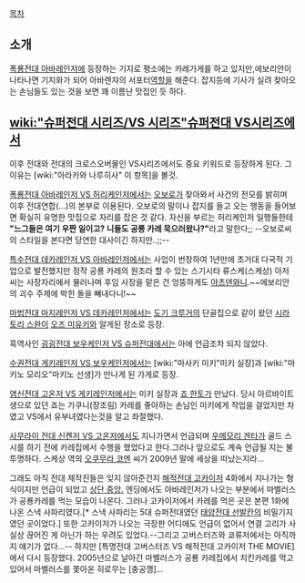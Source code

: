 [[목차]]
== 소개 ==
[[폭룡전대 아바레인저]]에 등장하는 기지로 평소에는 카레가게를 하고 있지만,에보리안이 나타나면 기지화가 되어 아바렌쟈의 서포터[[역할]]을 해준다. 잡지등에 기사가 실려 찾아오는 손님들도 있는 것을 보면 꽤 이름난 맛집인 듯 하다.
== [[wiki:"슈퍼전대 시리즈/VS 시리즈"슈퍼전대 VS시리즈]]에서 ==
이후 전대와 전대의 크로스오버물인 VS시리즈에서도 중요 키워드로 등장하게 된다.
그 이유는 [wiki:"아라카와 나루히사" 이 항목]을 볼것.

[[폭룡전대 아바레인저 VS 허리케인저]]에서는 [[오보로]]가 찾아와서 사건의 전모를 밝히며 이후 전대연합(...)의 본부로 이용된다. 오보로의 말이나 잡지를 들고 오는 행동을 들어보면 확실히 유명한 맛집으로 자리를 잡은 것 같다. 자신을 부르는 허리케인저 일행들한테 '''"느그들은 여기 우짠 일이고? 니들도 공룡 카레 묵으러왔나?"'''라고 말한다;; --오보로씨의 스타일을 본다면 당연한 대사이긴 하지만..;;--

[[특수전대 데카레인저 VS 아바레인저]]에서는 사업이 번창하여 1년만에 초거대 다국적 기업으로 발전했지만 정작 공룡 카레의 원조라 할 수 있는 스기시타 류스케(스케상) 아저씨는 사장자리에서 물러나며 후임 사장을 맡은 건 엉뚱하게도 [[야츠덴와니]].~~에보리안의 괴수 주제에 박힌 돌을 빼내다니!~~

[[마법전대 마지레인저 VS 데카레인저]]에서는 [[도기 크루거]]의 단골집으로 같이 왔던 [[시라토리 스완]]이 [[오즈 미유키]]와 알게된 장소로 등장.

흑역사인 [[굉굉전대 보우케인저 VS 슈퍼전대]]에서는 아에 언급조차 되지 않았다.

[[수권전대 게키레인저 VS 보우케인저]]에서는 [wiki:"마사키 미키"미키 실장]과 [wiki:"마키노 모리오"마키노 선생]가 만나게 된 가게로 등장.

[[염신전대 고온저 VS 게키레인저]]에서는 미키 실장과 [[죠 한토]]가 만났다. 당시 아르바이트생으로 있던 죠는 가쿠니(장조림) 카레를 좋아하는 손님인 미키에게 작업을 걸었지만 차였고 VS에서 유부녀였다는것을 알고 좌절했다.

[[사무라이 전대 신켄저 VS 고온저]]에서도 지나가면서 언급되며 [[우메모리 겐타]]가 골드 스시를 하기 전에 카레집에서 수행을 했었다고 한다.그러나 앞으로도 계속 언급될 지는 불투명하다. 스케상 역의 [[오쿠무라 코엔]] 씨가 2009년 말에 세상을 떠났는지라...

그래도 아직 전대 제작진들은 잊지 않아준건지 [[해적전대 고카이저]] 4화에서 지나가는 형식이지만 언급이 되었고 [http://pds19.egloos.com/pds/201103/07/96/b0084496_4d743841e8248.jpg 상단 중앙.] 엔딩에서도 아바레인저가 나오는 부분에서 마벨러스가 공룡카레를 먹는 모습이 나온다. 그러나 고카이저에서 카레를 먹은 곳은 본편 1화에 나온 스낵 사파리였다.[* 스낵 사파리는 5대 슈퍼전대였던 [[태양전대 선발칸]]의 비밀기지였던 곳이었다.] 또한 고카이저가 나오는 극장판 어디에도 언급이 없어서 연결 고리가 사실상 끊어진 게 아닌가 하는 우려도 있었다.--그리고 고버스터즈와 쿄류저에서는 아직까지 얘기가 없다...--
하지만 [특명전대 고버스터즈 VS 해적전대 고카이저 THE MOVIE]에서 다시 등장했다. 2005년으로 날아간 마벨러스가 공룡 카레집에서 치킨카레를 먹고있어서 마벨러스를 쫓아온 히로무는 [충공깽]...
